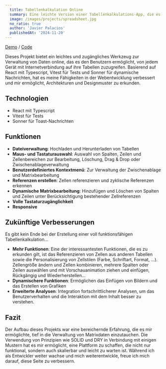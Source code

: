 ```yaml
---
  title: Tabellenkalkulation Online
  summary: Eine leichte Version einer Tabellenkalkulations-App, die es Benutzern ermöglicht, Tabellen online zu erstellen, zu bearbeiten und zu teilen.
  image: /images/projects/spreadsheet.jpg
  no_ratio: true
  author: 'Javier Palacios'
  publishedAt: '2024-11-20'
---
```


[Demo](https://helkyar-spreadsheet.vercel.app/) /
[Code](https://github.com/helkyar/spreadsheet)

Dieses Projekt bietet ein leichtes und zugängliches Werkzeug zur Verwaltung von
Daten online, das es den Benutzern ermöglicht, von jedem Gerät mit
Internetverbindung auf ihre Tabellen zuzugreifen. Basierend auf React mit
Typescript, Vitest für Tests und Sonner für dynamische Nachrichten, hat es meine
Fähigkeiten in der Webentwicklung verbessert und mir ermöglicht, Architekturen
und Designmuster zu erkunden.

## Technologien

- React mit Typescript
- Vitest für Tests
- Sonner für Toast-Nachrichten

## Funktionen

- **Dateiverwaltung**: Hochladen und Herunterladen von Tabellen
- **Maus- und Tastaturauswahl**: Auswahl von Spalten, Zeilen und Zellenbereichen
  zur Bearbeitung, Löschung, Drag & Drop oder Zwischenablageverwaltung
- **Benutzerdefiniertes Kontextmenü**: Zur Verwaltung der Zwischenablage und
  Matrixbearbeitung
- **Referenzen erstellen**: Zellen referenzieren und zyklische Referenzen
  erkennen
- **Dynamische Matrixbearbeitung**: Hinzufügen und Löschen von Spalten und
  Zeilen unter Berücksichtigung bestehender Zellreferenzen
- **Volle Tastaturzugänglichkeit**
- **Responsive**

## Zukünftige Verbesserungen

Es gibt kein Ende bei der Erstellung einer voll funktionsfähigen
Tabellenkalkulation...

- **Mehr Funktionen**: Eine der interessantesten Funktionen, die es zu erkunden
  gilt, ist das Referenzieren von Zellen aus anderen Tabellen sowie die
  Personalisierung von Zellstilen (Farbe, Schriftart, Format, ...). Zellengröße
  ändern und Zellen kombinieren, mehrere Spalten oder Zeilen auswählen und mit
  Vorschauanimation ziehen und einfügen, Rückgängig und Wiederherstellen...
- **Dynamischere Funktionen**: Ermöglichen das Einfügen von Bildern und das
  Erstellen von Grafiken
- **Erweiterte Analysen**: Integration fortschrittlicherer Analysen, um das
  Benutzerverhalten und die Interaktion mit dem Inhalt besser zu verstehen.

## Fazit

Der Aufbau dieses Projekts war eine bereichernde Erfahrung, die es mir
ermöglichte, tief in die Verwaltung von Matrixdaten einzutauchen. Die Verwendung
von Prinzipien wie SOLID und DRY in Verbindung mit einigen Mustern hat es mir
ermöglicht, eine Plattform zu schaffen, die nicht nur funktional, sondern auch
skalierbar und leicht zu warten ist. Während ich als Entwickler weiter wachse
und mich weiterentwickle, freue ich mich darauf, diese Seite zu verbessern.
